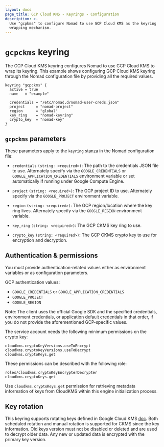 ```yaml
---
layout: docs
page_title: GCP Cloud KMS - Keyrings - Configuration
description: >-
  Use "gcpkms" to configure Nomad to use GCP Cloud KMS as the keyring
  wrapping mechanism.
---
```


# `gcpckms` keyring


The GCP Cloud KMS keyring configures Nomad to use GCP Cloud KMS to wrap its
keyring. This example shows configuring GCP Cloud KMS keyring through the Nomad
configuration file by providing all the required values.

```hcl
keyring "gcpckms" {
  active = true
  name   = "example"

  credentials = "/etc/nomad.d/nomad-user-creds.json"
  project     = "nomad-project"
  region      = "global"
  key_ring    = "nomad-keyring"
  crypto_key  = "nomad-key"
}
```

## `gcpckms` parameters

These parameters apply to the `keyring` stanza in the Nomad configuration file:

- `credentials` `(string: <required>)`: The path to the credentials JSON file to
  use. Alternately specify via the `GOOGLE_CREDENTIALS` or
  `GOOGLE_APPLICATION_CREDENTIALS` environment variable or set automatically if
  running under Google Compute Engine.

- `project` `(string: <required>)`: The GCP project ID to use. Alternately
  specify via the `GOOGLE_PROJECT` environment variable.

- `region` `(string: <required>)`: The GCP region/location where the key ring
  lives. Alternately specify via the `GOOGLE_REGION` environment variable.

- `key_ring` `(string: <required>)`: The GCP CKMS key ring to use.

- `crypto_key` `(string: <required>)`: The GCP CKMS crypto key to use for
  encryption and decryption.

## Authentication &amp; permissions

You must provide authentication-related values either as environment
variables or as configuration parameters.

GCP authentication values:

- `GOOGLE_CREDENTIALS` or `GOOGLE_APPLICATION_CREDENTIALS`
- `GOOGLE_PROJECT`
- `GOOGLE_REGION`

Note: The client uses the official Google SDK and the specified credentials,
environment credentials, or [application default credentials][] in that order,
if you do not provide the aforementioned GCP-specific values.

The service account needs the following minimum permissions on the crypto key:

```text
cloudkms.cryptoKeyVersions.useToEncrypt
cloudkms.cryptoKeyVersions.useToDecrypt
cloudkms.cryptoKeys.get
```

These permissions can be described with the following role:

```text
roles/cloudkms.cryptoKeyEncrypterDecrypter
cloudkms.cryptoKeys.get
```

Use `cloudkms.cryptoKeys.get` permission for retrieving metadata information of
keys from CloudKMS within this engine initialization process.

## Key rotation

This keyring supports rotating keys defined in Google Cloud KMS
[doc][rotating_keys]. Both scheduled rotation and manual rotation is supported
for CKMS since the key information. Old keys version must not be disabled or
deleted and are used to decrypt older data. Any new or updated data is encrypted
with the primary key version.


[application default credentials]: https://developers.google.com/identity/protocols/application-default-credentials
[rotating_keys]: https://cloud.google.com/kms/docs/rotating-keys
